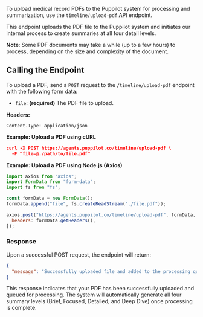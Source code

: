 

To upload medical record PDFs to the Puppilot system for processing and summarization, use the `timeline/upload-pdf` API endpoint.

This endpoint uploads the PDF file to the Puppilot system and initiates our internal process to create summaries at all four detail levels.

**Note**: Some PDF documents may take a while (up to a few hours) to process, depending on the size and complexity of the document.

## Calling the Endpoint

To upload a PDF, send a `POST` request to the `/timeline/upload-pdf` endpoint with the following form data:

- `file`: **(required)** The PDF file to upload.


**Headers:**
```
Content-Type: application/json
```

**Example: Upload a PDF using cURL**
```json
curl -X POST https://agents.puppilot.co/timeline/upload-pdf \
  -F "file=@./path/to/file.pdf"

```

**Example: Upload a PDF using Node.js (Axios)**

```js
import axios from "axios";
import FormData from "form-data";
import fs from "fs";

const formData = new FormData();
formData.append("file", fs.createReadStream("./file.pdf"));

axios.post("https://agents.puppilot.co/timeline/upload-pdf", formData, {
  headers: formData.getHeaders(),
});
```

### Response

Upon a successful POST request, the endpoint will return:

```json
{
  "message": "Successfully uploaded file and added to the processing queue."
}
```

This response indicates that your PDF has been successfully uploaded and queued for processing. The system will automatically generate all four summary levels (Brief, Focused, Detailed, and Deep Dive) once processing is complete.
